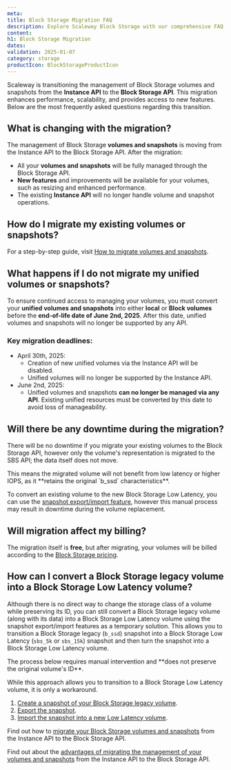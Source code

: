 ```yaml
---
meta:
title: Block Storage Migration FAQ
description: Explore Scaleway Block Storage with our comprehensive FAQ covering performance, persistence, and more. Learn how Block Storage compares to Local Storage and its compatibility with Scaleway resources.
content:
h1: Block Storage Migration
dates:
validation: 2025-01-07
category: storage
productIcon: BlockStorageProductIcon
---
```


Scaleway is transitioning the management of Block Storage volumes and snapshots from the **Instance API** to the **Block Storage API**. This migration enhances performance, scalability, and provides access to new features. Below are the most frequently asked questions regarding this transition.

## What is changing with the migration?

The management of Block Storage **volumes and snapshots** is moving from the Instance API to the Block Storage API. After the migration:

* All your **volumes and snapshots** will be fully managed through the Block Storage API.
* **New features** and improvements will be available for your volumes, such as resizing and enhanced performance.
* The existing **Instance API** will no longer handle volume and snapshot operations.

## How do I migrate my existing volumes or snapshots?

For a step-by-step guide, visit [How to migrate volumes and snapshots](/instances/how-to/migrate-volumes-snapshots-to-sbs/).

## What happens if I do not migrate my unified volumes or snapshots?

To ensure continued access to managing your volumes, you must convert your **unified volumes and snapshots** into either **local** or **Block volumes** before the **end-of-life date of June 2nd, 2025**. After this date, unified volumes and snapshots will no longer be supported by any API.

### Key migration deadlines:

* April 30th, 2025:
	+ Creation of new unified volumes via the Instance API will be disabled.
	+ Unified volumes will no longer be supported by the Instance API.
* June 2nd, 2025:
	+ Unified volumes and snapshots **can no longer be managed via any API**. Existing unified resources must be converted by this date to avoid loss of manageability.

## Will there be any downtime during the migration?

There will be no downtime if you migrate your existing volumes to the Block Storage API, however only the volume's representation is migrated to the SBS API; the data itself does not move.

<Message type="note">
  This means the migrated volume will not benefit from low latency or higher IOPS, as it **retains the original `b_ssd` characteristics**.
</Message>

To convert an existing volume to the new Block Storage Low Latency, you can use the [snapshot export/import feature](/instances/how-to/migrate-volumes-snapshots-to-sbs/#migrating-using-the-snapshot-exportimport-features), however this manual process may result in downtime during the volume replacement.

## Will migration affect my billing?

The migration itself is **free**, but after migrating, your volumes will be billed according to the [Block Storage pricing](https://www.scaleway.com/en/docs/block-storage/pricing/).

## How can I convert a Block Storage legacy volume into a Block Storage Low Latency volume?

Although there is no direct way to change the storage class of a volume while preserving its ID, you can still convert a Block Storage legacy volume (along with its data) into a Block Storage Low Latency volume using the snapshot export/import features as a temporary solution. This allows you to transition a Block Storage legacy (`b_ssd`) snapshot into a Block Storage Low Latency (`sbs_5k` or `sbs_15k`) snapshot and then turn the snapshot into a Block Storage Low Latency volume.

<Message type="important">
  The process below requires manual intervention and **does not preserve the original volume's ID**.
</Message>

While this approach allows you to transition to a Block Storage Low Latency volume, it is only a workaround.

1. [Create a snapshot of your Block Storage legacy volume](/instances/how-to/create-a-snapshot/).
2. [Export the snapshot](/instances/api-cli/snapshot-import-export-feature/#exporting-snapshots).
3. [Import the snapshot into a new Low Latency volume](https://www.scaleway.com/en/developers/api/block/#path-snapshot-import-a-snapshot-from-a-scaleway-object-storage-bucket).

Find out how to [migrate your Block Storage volumes and snapshots](/instances/how-to/migrate-volumes-snapshots-to-sbs/) from the Instance API to the Block Storage API.

Find out about the [advantages of migrating the management of your volumes and snapshots](/block-storage/reference-content/advantages-migrating-to-sbs) from the Instance API to the Block Storage API.
